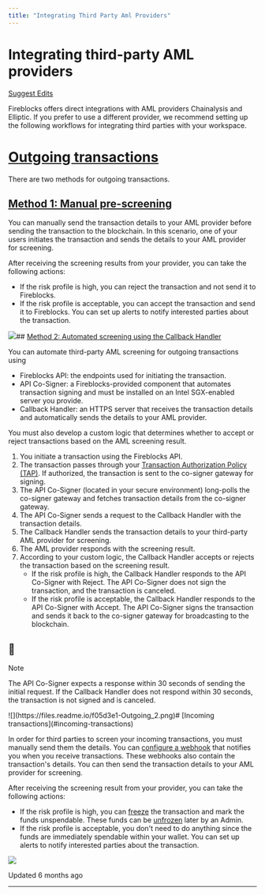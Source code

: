 ```yaml
---
title: "Integrating Third Party Aml Providers"
---
```

  
  # Integrating third-party AML providers

[Suggest Edits](/edit/integrating-third-party-aml-providers)

Fireblocks offers direct integrations with AML providers Chainalysis and Elliptic. If you prefer to use a different provider, we recommend setting up the following workflows for integrating third parties with your workspace.

# [Outgoing transactions](#outgoing-transactions)

There are two methods for outgoing transactions.

## [Method 1: Manual pre-screening](#method-1-manual-pre-screening)

You can manually send the transaction details to your AML provider before sending the transaction to the blockchain. In this scenario, one of your users initiates the transaction and sends the details to your AML provider for screening.

After receiving the screening results from your provider, you can take the following actions:

*   If the risk profile is high, you can reject the transaction and not send it to Fireblocks.
*   If the risk profile is acceptable, you can accept the transaction and send it to Fireblocks. You can set up alerts to notify interested parties about the transaction.

![](https://files.readme.io/b5bfbbc-Outgoing_1_1.png)## [Method 2: Automated screening using the Callback Handler](#method-2-automated-screening-using-the-callback-handler)

You can automate third-party AML screening for outgoing transactions using

*   Fireblocks API: the endpoints used for initiating the transaction.
*   API Co-Signer: a Fireblocks-provided component that automates transaction signing and must be installed on an Intel SGX-enabled server you provide.
*   Callback Handler: an HTTPS server that receives the transaction details and automatically sends the details to your AML provider.

You must also develop a custom logic that determines whether to accept or reject transactions based on the AML screening result.

1.  You initiate a transaction using the Fireblocks API.
2.  The transaction passes through your [Transaction Authorization Policy (TAP)](/docs/capabilities#transaction-authorization-policy-tap). If authorized, the transaction is sent to the co-signer gateway for signing.
3.  The API Co-Signer (located in your secure environment) long-polls the co-signer gateway and fetches transaction details from the co-signer gateway.
4.  The API Co-Signer sends a request to the Callback Handler with the transaction details.
5.  The Callback Handler sends the transaction details to your third-party AML provider for screening.
6.  The AML provider responds with the screening result.
7.  According to your custom logic, the Callback Handler accepts or rejects the transaction based on the screening result.
    *   If the risk profile is high, the Callback Handler responds to the API Co-Signer with Reject. The API Co-Signer does not sign the transaction, and the transaction is canceled.
    *   If the risk profile is acceptable, the Callback Handler responds to the API Co-Signer with Accept. The API Co-Signer signs the transaction and sends it back to the co-signer gateway for broadcasting to the blockchain.

<Info>

## 📘

Note

The API Co-Signer expects a response within 30 seconds of sending the initial request. If the Callback Handler does not respond within 30 seconds, the transaction is not signed and is canceled.

</Info>
![](https://files.readme.io/f05d3e1-Outgoing_2.png)# [Incoming transactions](#incoming-transactions)

In order for third parties to screen your incoming transactions, you must manually send them the details. You can [configure a webhook](/docs/webhooks-notifications?__hstc=215458440.b4ed1436a462ca1ef892c4215a414852.1681749190916.1695401325841.1695411767645.460&__hssc=215458440.9.1695411767645&__hsfp=1728074016) that notifies you when you receive transactions. These webhooks also contain the transaction's details. You can then send the transaction details to your AML provider for screening.

After receiving the screening result from your provider, you can take the following actions:

*   If the risk profile is high, you can [freeze](/reference/post_transactions-txid-freeze?__hstc=215458440.b4ed1436a462ca1ef892c4215a414852.1681749190916.1695401325841.1695411767645.460&__hssc=215458440.9.1695411767645&__hsfp=1728074016) the transaction and mark the funds unspendable. These funds can be [unfrozen](/reference/post_transactions-txid-unfreeze?__hstc=215458440.b4ed1436a462ca1ef892c4215a414852.1681749190916.1695401325841.1695411767645.460&__hssc=215458440.9.1695411767645&__hsfp=1728074016) later by an Admin.
*   If the risk profile is acceptable, you don't need to do anything since the funds are immediately spendable within your wallet. You can set up alerts to notify interested parties about the transaction.

![](https://files.readme.io/9a7e35d-Incoming.png)

Updated 6 months ago

* * *